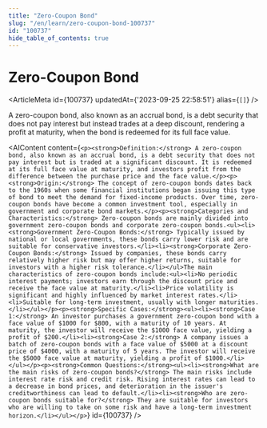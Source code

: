 ```yaml
---
title: "Zero-Coupon Bond"
slug: "/en/learn/zero-coupon-bond-100737"
id: "100737"
hide_table_of_contents: true
---
```



# Zero-Coupon Bond

<ArticleMeta id={100737} updatedAt={'2023-09-25 22:58:51'} alias={`[]`} />
<div className='border-solid border-b border-t-0 my-4 border-[var(--ifm-color-gray-300)]' />

A zero-coupon bond, also known as an accrual bond, is a debt security that does not pay interest but instead trades at a deep discount, rendering a profit at maturity, when the bond is redeemed for its full face value.

<AIContent content={`<p><strong>Definition:</strong> A zero-coupon bond, also known as an accrual bond, is a debt security that does not pay interest but is traded at a significant discount. It is redeemed at its full face value at maturity, and investors profit from the difference between the purchase price and the face value.</p><p><strong>Origin:</strong> The concept of zero-coupon bonds dates back to the 1960s when some financial institutions began issuing this type of bond to meet the demand for fixed-income products. Over time, zero-coupon bonds have become a common investment tool, especially in government and corporate bond markets.</p><p><strong>Categories and Characteristics:</strong> Zero-coupon bonds are mainly divided into government zero-coupon bonds and corporate zero-coupon bonds.<ul><li><strong>Government Zero-Coupon Bonds:</strong> Typically issued by national or local governments, these bonds carry lower risk and are suitable for conservative investors.</li><li><strong>Corporate Zero-Coupon Bonds:</strong> Issued by companies, these bonds carry relatively higher risk but may offer higher returns, suitable for investors with a higher risk tolerance.</li></ul>The main characteristics of zero-coupon bonds include:<ul><li>No periodic interest payments; investors earn through the discount price and receive the face value at maturity.</li><li>Price volatility is significant and highly influenced by market interest rates.</li><li>Suitable for long-term investment, usually with longer maturities.</li></ul></p><p><strong>Specific Cases:</strong><ul><li><strong>Case 1:</strong> An investor purchases a government zero-coupon bond with a face value of $1000 for $800, with a maturity of 10 years. At maturity, the investor will receive the $1000 face value, yielding a profit of $200.</li><li><strong>Case 2:</strong> A company issues a batch of zero-coupon bonds with a face value of $5000 at a discount price of $4000, with a maturity of 5 years. The investor will receive the $5000 face value at maturity, yielding a profit of $1000.</li></ul></p><p><strong>Common Questions:</strong><ul><li><strong>What are the main risks of zero-coupon bonds?</strong> The main risks include interest rate risk and credit risk. Rising interest rates can lead to a decrease in bond prices, and deterioration in the issuer's creditworthiness can lead to default.</li><li><strong>Who are zero-coupon bonds suitable for?</strong> They are suitable for investors who are willing to take on some risk and have a long-term investment horizon.</li></ul></p>`} id={100737} />
